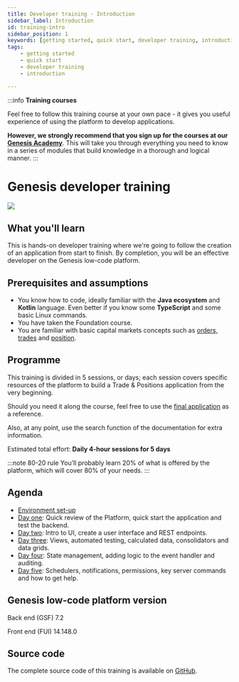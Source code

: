 ```yaml
---
title: Developer training - Introduction
sidebar_label: Introduction
id: training-intro
sidebar_position: 1
keywords: [getting started, quick start, developer training, introduction]
tags:
    - getting started
    - quick start
    - developer training
    - introduction

---
```

:::info
**Training courses**

Feel free to follow this training course at your own pace - it gives you useful experience of using the platform to develop applications.

**However, we strongly recommend that you sign up for the courses at our [Genesis Academy](https://academy.genesis.global/)**. This will take you through everything you need to know in a series of modules that build knowledge in a thorough and logical manner.
:::

# Genesis developer training
![](/img/dev-training-book-cover.png)

## What you'll learn

This is hands-on developer training where we're going to follow the creation of an application from start to finish. By completion, you will be an effective developer on the Genesis low-code platform.

## Prerequisites and assumptions

- You know how to code, ideally familiar with the **Java ecosystem** and **Kotlin** language. Even better if you know some **TypeScript** and some basic Linux commands.
- You have taken the Foundation course.
- You are familiar with basic capital markets concepts such as [orders, trades](https://www.investopedia.com/terms/o/order.asp) and [position](https://www.investopedia.com/terms/p/position.asp).

## Programme

This training is divided in 5 sessions, or days; each session covers specific resources of the platform to build a Trade & Positions application from the very beginning.

Should you need it along the course, feel free to use the [final application](#source-code) as a reference.

Also, at any point, use the search function of the documentation for extra information.

Estimated total effort: <b>Daily 4-hour sessions for 5 days</b>

:::note 80-20 rule
You’ll probably learn 20% of what is offered ​by the platform​, which will cover 80% of your needs.
:::

## Agenda

- [Environment set-up](../../../getting-started/developer-training/environment-setup/)
- [Day one](../../../getting-started/developer-training/training-content-day1/): Quick review of the Platform, quick start the application and test the backend.
- [Day two](../../../getting-started/developer-training/training-content-day2/): Intro to UI, create a user interface and REST endpoints.
- [Day three](../../../getting-started/developer-training/training-content-day3/): Views, automated testing, calculated data, consolidators and data grids.
- [Day four](../../../getting-started/developer-training/training-content-day4/): State management, adding logic to the event handler and auditing.
- [Day five](../../../getting-started/developer-training/training-content-day5/): Schedulers, notifications, permissions, key server commands and how to get help.

## Genesis low-code platform version
Back end (GSF)  7.2

Front end (FUI) 14.148.0

## Source code
The complete source code of this training is available 
on [GitHub](https://github.com/genesiscommunitysuccess/devtraining-alpha-simple).
